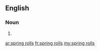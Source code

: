 ==English==

===Noun===
{{head|en|noun plural form}}

# {{plural of|spring roll|lang=en}}

[[ar:spring rolls]]
[[fr:spring rolls]]
[[my:spring rolls]]